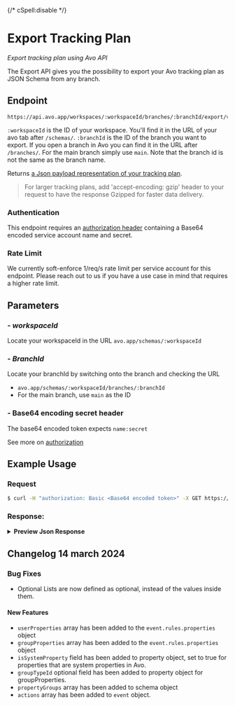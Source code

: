 {/* cSpell:disable */}

# Export Tracking Plan

_Export tracking plan using Avo API_

The Export API gives you the possibility to export your Avo tracking plan as JSON Schema from any branch.

## Endpoint

```Url
https://api.avo.app/workspaces/:workspaceId/branches/:branchId/export/v1
```

`:workspaceId` is the ID of your workspace. You'll find it in the URL of your avo tab after `/schemas/`. `:branchId` is the ID of the branch you want to export. If you open a branch in Avo you can find it in the URL after `/branches/`. For the main branch simply use `main`. Note that the branch id is not the same as the branch name.

Returns [a Json payload representation of your tracking plan](/publishing/publishing/overview#payload-format).

> For larger tracking plans, add 'accept-encoding: gzip' header to your request to have the response Gzipped for faster data delivery.

### Authentication

This endpoint requires an [authorization header](/public-api/authentication#authenticating-with-avo-api) containing a Base64 encoded service account name and secret.

### Rate Limit

We currently soft-enforce 1/req/s rate limit per service account for this endpoint. Please reach out to us if you have a use case in mind that requires a higher rate limit.

## Parameters

### - _workspaceId_

Locate your workspaceId in the URL
`avo.app/schemas/:workspaceId`

### - _BranchId_

Locate your branchId by switching onto the branch and checking the URL

- `avo.app/schemas/:workspaceId/branches/:branchId`
- For the main branch, use `main` as the ID

### - Base64 encoding secret header

The base64 encoded token expects `name:secret`

See more on [authorization](/public-api/authentication#authenticating-with-avo-api)

## Example Usage

### Request

```sh
$ curl -H "authorization: Basic <Base64 encoded token>" -X GET https://api.avo.app/workspaces/:workspaceId/branches/main/export/v1
```

### Response:

<details>
<summary><b> Preview Json Response </b></summary>
```json
{
  "name": "Exported Tracking Plan: main",
  "events": [
    {
      "id": "C3XnUJ3kRq",
      "name": "page_viewed",
      "description": "When a user views a web page within the website",
      "triggers": [],
      "tags": ["Tier 3 - UI"],
      "categories": ["ujPLZEoj9"],
      "actions": ["skipLogEvent", "page"],
      "sources": [
        {
          "id": "Z8siDew5I",
          "name": "Website",
          "implementWithCodegen": true,
          "destinations": [
            {
              "id": "YQ2yA9OUm"
            }
          ]
        }
      ],
      "rules": {
        "$schema": "http://json-schema.org/draft-06/schema#",
        "type": "object",
        "required": ["properties", "nameMapping"],
        "nameMapping": [],
        "properties": {
          "properties": {
            "type": "object",
            "properties": {
              "page_title": {
                "id": "ElSfT9WzR",
                "index": 0,
                "description": "Title of the web page",
                "nameMapping": [],
                "isSystemProperty": false,
                "type": "string"
              },
              "page_url": {
                "id": "ojoRkR5_-",
                "index": 1,
                "description": "URL of the web page",
                "nameMapping": [],
                "isSystemProperty": false,
                "type": "string"
              },
              "page_query": {
                "id": "rQ8gO_Oyf",
                "index": 2,
                "description": "HTML query string from page URL (?variable=value etc)",
                "nameMapping": [],
                "isSystemProperty": false,
                "type": "string"
              },
              "app_name": {
                "id": "T3A3iFXh7P",
                "index": 3,
                "description": "Name of the application that is generating the events",
                "nameMapping": [],
                "isSystemProperty": true,
                "type": "string"
              },
              "app_version": {
                "id": "EPZIK4ZilD",
                "index": 4,
                "description": "Version of the application that is creating the events",
                "nameMapping": [],
                "isSystemProperty": true,
                "type": "string"
              }
            },
            "additionalProperties": false,
            "required": [
              "page_title",
              "page_url",
              "page_query",
              "app_name",
              "app_version"
            ]
          }
        }
      }
    },
    {
      "id": "3ysJ7dtvo",
      "name": "link_clicked",
      "description": "When a user clicks a web link",
      "triggers": [],
      "tags": ["Tier 3 - UI"],
      "categories": ["ujPLZEoj9"],
      "actions": ["logEvent"],
      "sources": [
        {
          "id": "Z8siDew5I",
          "name": "Website",
          "implementWithCodegen": true,
          "destinations": [
            {
              "id": "YQ2yA9OUm"
            }
          ]
        }
      ],
      "rules": {
        "$schema": "http://json-schema.org/draft-06/schema#",
        "type": "object",
        "required": ["properties", "nameMapping"],
        "nameMapping": [],
        "properties": {
          "properties": {
            "type": "object",
            "properties": {
              "link_label": {
                "id": "PBwPS4fHR",
                "index": 0,
                "description": "The label on the link as seen by the user",
                "nameMapping": [],
                "isSystemProperty": false,
                "type": "string"
              },
              "link_url": {
                "id": "najwoUnNr",
                "index": 1,
                "description": "The destination URL of the link",
                "nameMapping": [],
                "isSystemProperty": false,
                "type": "string"
              },
              "app_name": {
                "id": "T3A3iFXh7P",
                "index": 2,
                "description": "Name of the application that is generating the events",
                "nameMapping": [],
                "isSystemProperty": true,
                "type": "string"
              },
              "app_version": {
                "id": "EPZIK4ZilD",
                "index": 3,
                "description": "Version of the application that is creating the events",
                "nameMapping": [],
                "isSystemProperty": true,
                "type": "string"
              }
            },
            "additionalProperties": false,
            "required": ["link_label", "link_url", "app_name", "app_version"]
          }
        }
      }
    },
    {
      "id": "IoEtIvfQBw",
      "name": "user_account_created",
      "description": "When a user creates an account",
      "triggers": [],
      "tags": ["Tier 1 - Customer/Revenue"],
      "categories": ["U2yiEhv-z"],
      "actions": ["logEvent", "identify"],
      "sources": [
        {
          "id": "g8jALgEm8",
          "name": "Backend",
          "implementWithCodegen": true,
          "destinations": [
            {
              "id": "YQ2yA9OUm"
            },
            {
              "id": "jNEdDoL-7"
            },
            {
              "id": "MrfxKOlw8"
            }
          ]
        }
      ],
      "rules": {
        "$schema": "http://json-schema.org/draft-06/schema#",
        "type": "object",
        "required": ["properties", "nameMapping"],
        "nameMapping": [],
        "properties": {
          "properties": {
            "type": "object",
            "properties": {
              "authentication_method": {
                "id": "AQlf1NLD_k",
                "index": 0,
                "description": "The mechanism by which the user authenticated their account (e.g. Google SSO, Apple SSO, email/pass)",
                "nameMapping": [],
                "isSystemProperty": false,
                "type": "string"
              },
              "app_name": {
                "id": "T3A3iFXh7P",
                "index": 1,
                "description": "Name of the application that is generating the events",
                "nameMapping": [],
                "isSystemProperty": true,
                "type": "string"
              },
              "app_version": {
                "id": "EPZIK4ZilD",
                "index": 2,
                "description": "Version of the application that is creating the events",
                "nameMapping": [],
                "isSystemProperty": true,
                "type": "string"
              }
            },
            "additionalProperties": false,
            "required": ["authentication_method", "app_name", "app_version"]
          },
          "userProperties": {
            "type": "object",
            "properties": {
              "user_first_name": {
                "id": "HSBADFYrPB",
                "index": 0,
                "description": "User's first name",
                "nameMapping": [],
                "isSystemProperty": false,
                "type": "string"
              },
              "user_surname": {
                "id": "rSGLlBzhEg",
                "index": 1,
                "description": "User's surname",
                "nameMapping": [],
                "isSystemProperty": false,
                "type": "string"
              },
              "user_email_address": {
                "id": "sEaU5fCUNz",
                "index": 2,
                "description": "User's email address",
                "nameMapping": [],
                "isSystemProperty": false,
                "type": "string"
              },
              "user_country": {
                "id": "pQqfhfFcMZ",
                "index": 3,
                "description": "The country the user is based in",
                "nameMapping": [],
                "isSystemProperty": false,
                "type": "string"
              },
              "user_language": {
                "id": "jHb6HjMpbB",
                "index": 4,
                "description": "The language the user has set within the application",
                "nameMapping": [],
                "isSystemProperty": false,
                "type": "string"
              }
            },
            "additionalProperties": false,
            "required": [
              "user_first_name",
              "user_surname",
              "user_email_address",
              "user_country",
              "user_language"
            ]
          }
        }
      }
    },
    {
      "id": "usqGPDSbeL",
      "name": "product_viewed",
      "description": "When a user views a product page",
      "triggers": [],
      "tags": ["Tier 2 - Product"],
      "categories": ["o2odrHGgK"],
      "actions": ["logEvent"],
      "sources": [
        {
          "id": "WmAiFg1DR",
          "name": "Android",
          "implementWithCodegen": true,
          "destinations": [
            {
              "id": "YQ2yA9OUm"
            }
          ]
        },
        {
          "id": "8ZF8Z5i4M",
          "name": "iOS",
          "implementWithCodegen": true,
          "destinations": [
            {
              "id": "YQ2yA9OUm"
            }
          ]
        },
        {
          "id": "Z8siDew5I",
          "name": "Website",
          "implementWithCodegen": true,
          "destinations": [
            {
              "id": "YQ2yA9OUm"
            }
          ]
        }
      ],
      "rules": {
        "$schema": "http://json-schema.org/draft-06/schema#",
        "type": "object",
        "required": ["properties", "nameMapping"],
        "nameMapping": [],
        "properties": {
          "properties": {
            "type": "object",
            "properties": {
              "product_id": {
                "id": "Bslqe3Ili",
                "index": 0,
                "description": "Identifier for the product",
                "nameMapping": [],
                "isSystemProperty": false,
                "type": "string"
              },
              "product_display_name": {
                "id": "f2SJjht-L",
                "index": 1,
                "description": "The name of the product as shown to the user",
                "nameMapping": [],
                "isSystemProperty": false,
                "type": "string"
              },
              "product_price_usd": {
                "id": "kzGzqqf6D",
                "index": 2,
                "description": "The price of the product in USD (ex tax+shipping)",
                "nameMapping": [],
                "isSystemProperty": false,
                "type": "number"
              },
              "product_category": {
                "id": "QqDB4vxlK",
                "index": 3,
                "description": "The category of the product",
                "nameMapping": [],
                "isSystemProperty": false,
                "type": "string",
                "enum": ["electronics", "clothing", "food", "outdoors"]
              },
              "product_description": {
                "id": "8ZoOLi3hF",
                "index": 4,
                "description": "Description of the product",
                "nameMapping": [],
                "isSystemProperty": false,
                "type": "string"
              },
              "app_name": {
                "id": "T3A3iFXh7P",
                "index": 5,
                "description": "Name of the application that is generating the events",
                "nameMapping": [],
                "isSystemProperty": true,
                "type": "string"
              },
              "app_version": {
                "id": "EPZIK4ZilD",
                "index": 6,
                "description": "Version of the application that is creating the events",
                "nameMapping": [],
                "isSystemProperty": true,
                "type": "string"
              }
            },
            "additionalProperties": false,
            "required": [
              "product_id",
              "product_display_name",
              "product_price_usd",
              "product_category",
              "product_description",
              "app_name",
              "app_version"
            ]
          }
        }
      }
    },
    {
      "id": "VSKv7P38Cg",
      "name": "product_added_to_basket",
      "description": "When a user adds a product to their basket",
      "triggers": [],
      "tags": ["Tier 2 - Product"],
      "categories": ["o2odrHGgK"],
      "actions": ["logEvent"],
      "sources": [
        {
          "id": "WmAiFg1DR",
          "name": "Android",
          "implementWithCodegen": false,
          "destinations": [
            {
              "id": "jNEdDoL-7"
            },
            {
              "id": "YQ2yA9OUm"
            }
          ]
        },
        {
          "id": "8ZF8Z5i4M",
          "name": "iOS",
          "implementWithCodegen": false,
          "destinations": [
            {
              "id": "jNEdDoL-7"
            },
            {
              "id": "YQ2yA9OUm"
            }
          ]
        },
        {
          "id": "Z8siDew5I",
          "name": "Website",
          "implementWithCodegen": false,
          "destinations": [
            {
              "id": "YQ2yA9OUm"
            }
          ]
        }
      ],
      "rules": {
        "$schema": "http://json-schema.org/draft-06/schema#",
        "type": "object",
        "required": ["properties", "nameMapping"],
        "nameMapping": [],
        "properties": {
          "properties": {
            "type": "object",
            "properties": {
              "product_id": {
                "id": "Bslqe3Ili",
                "index": 0,
                "description": "Identifier for the product",
                "nameMapping": [],
                "isSystemProperty": false,
                "type": "string"
              },
              "product_display_name": {
                "id": "f2SJjht-L",
                "index": 1,
                "description": "The name of the product as shown to the user",
                "nameMapping": [],
                "isSystemProperty": false,
                "type": "string"
              },
              "product_price_usd": {
                "id": "kzGzqqf6D",
                "index": 2,
                "description": "The price of the product in USD (ex tax+shipping)",
                "nameMapping": [],
                "isSystemProperty": false,
                "type": "number"
              },
              "product_category": {
                "id": "QqDB4vxlK",
                "index": 3,
                "description": "The category of the product",
                "nameMapping": [],
                "isSystemProperty": false,
                "type": "string",
                "enum": ["electronics", "clothing", "food", "outdoors"]
              },
              "product_description": {
                "id": "8ZoOLi3hF",
                "index": 4,
                "description": "Description of the product",
                "nameMapping": [],
                "isSystemProperty": false,
                "type": "string"
              },
              "app_name": {
                "id": "T3A3iFXh7P",
                "index": 5,
                "description": "Name of the application that is generating the events",
                "nameMapping": [],
                "isSystemProperty": true,
                "type": "string"
              },
              "app_version": {
                "id": "EPZIK4ZilD",
                "index": 6,
                "description": "Version of the application that is creating the events",
                "nameMapping": [],
                "isSystemProperty": true,
                "type": "string"
              }
            },
            "additionalProperties": false,
            "required": [
              "product_id",
              "product_display_name",
              "product_price_usd",
              "product_category",
              "product_description",
              "app_name",
              "app_version"
            ]
          }
        }
      }
    },
    {
      "id": "7G61o4B9G",
      "name": "checkout_started",
      "description": "When a user starts the checkout process",
      "triggers": [],
      "tags": ["Tier 1 - Customer/Revenue"],
      "categories": ["crsxPVqkt"],
      "actions": ["logEvent"],
      "sources": [
        {
          "id": "WmAiFg1DR",
          "name": "Android",
          "implementWithCodegen": false,
          "destinations": [
            {
              "id": "MrfxKOlw8"
            },
            {
              "id": "jNEdDoL-7"
            },
            {
              "id": "YQ2yA9OUm"
            }
          ]
        },
        {
          "id": "8ZF8Z5i4M",
          "name": "iOS",
          "implementWithCodegen": false,
          "destinations": [
            {
              "id": "MrfxKOlw8"
            },
            {
              "id": "jNEdDoL-7"
            },
            {
              "id": "YQ2yA9OUm"
            }
          ]
        },
        {
          "id": "Z8siDew5I",
          "name": "Website",
          "implementWithCodegen": false,
          "destinations": [
            {
              "id": "YQ2yA9OUm"
            },
            {
              "id": "jNEdDoL-7"
            }
          ]
        }
      ],
      "rules": {
        "$schema": "http://json-schema.org/draft-06/schema#",
        "type": "object",
        "required": ["properties", "nameMapping"],
        "nameMapping": [],
        "properties": {
          "properties": {
            "type": "object",
            "properties": {
              "checkout_id": {
                "id": "9_FVqqEuw",
                "index": 0,
                "description": "Identifier for the checkout process",
                "nameMapping": [],
                "isSystemProperty": false,
                "type": "string"
              },
              "checkout_basket": {
                "id": "SqIVNBclU",
                "index": 1,
                "description": "List of product property bundle objects",
                "nameMapping": [],
                "isSystemProperty": false,
                "type": "array",
                "items": {
                  "type": "object",
                  "properties": {},
                  "additionalProperties": false
                }
              },
              "checkout_payment_method": {
                "id": "TXFbynuna",
                "index": 2,
                "description": "The payment method selected during the checkout",
                "nameMapping": [],
                "isSystemProperty": false,
                "type": ["string", "null"],
                "enum": ["paypal", "card", "gpay", "apple_pay"]
              },
              "checkout_total_local": {
                "id": "0pM63DmMx",
                "index": 3,
                "description": "Total amount of the order in local currency (ex shipping + tax)",
                "nameMapping": [],
                "isSystemProperty": false,
                "type": "number"
              },
              "checkout_delivery_address": {
                "id": "IR8foGF9s",
                "index": 4,
                "description": "Delivery address for the order to be shipped to",
                "nameMapping": [],
                "isSystemProperty": false,
                "type": ["string", "null"]
              },
              "checkout_delivery_method": {
                "id": "Ew_BIhOfS",
                "index": 5,
                "description": "The delivery method selected during the checkout process",
                "nameMapping": [],
                "isSystemProperty": false,
                "type": ["string", "null"],
                "enum": ["next_day", "standard", "named_day"]
              },
              "app_name": {
                "id": "T3A3iFXh7P",
                "index": 6,
                "description": "Name of the application that is generating the events",
                "nameMapping": [],
                "isSystemProperty": true,
                "type": "string"
              },
              "app_version": {
                "id": "EPZIK4ZilD",
                "index": 7,
                "description": "Version of the application that is creating the events",
                "nameMapping": [],
                "isSystemProperty": true,
                "type": "string"
              }
            },
            "additionalProperties": false,
            "required": [
              "checkout_id",
              "checkout_basket",
              "checkout_total_local",
              "app_name",
              "app_version"
            ]
          }
        }
      }
    },
    {
      "id": "dKxlmCGgz",
      "name": "product_removed_from_basket",
      "description": "When a user removes a product from the basket",
      "triggers": [],
      "tags": ["Tier 2 - Product"],
      "categories": ["o2odrHGgK"],
      "actions": ["logEvent"],
      "sources": [
        {
          "id": "WmAiFg1DR",
          "name": "Android",
          "implementWithCodegen": true,
          "destinations": [
            {
              "id": "YQ2yA9OUm"
            }
          ]
        },
        {
          "id": "8ZF8Z5i4M",
          "name": "iOS",
          "implementWithCodegen": true,
          "destinations": [
            {
              "id": "YQ2yA9OUm"
            }
          ]
        },
        {
          "id": "Z8siDew5I",
          "name": "Website",
          "implementWithCodegen": true,
          "destinations": [
            {
              "id": "YQ2yA9OUm"
            }
          ]
        }
      ],
      "rules": {
        "$schema": "http://json-schema.org/draft-06/schema#",
        "type": "object",
        "required": ["properties", "nameMapping"],
        "nameMapping": [],
        "properties": {
          "properties": {
            "type": "object",
            "properties": {
              "product_id": {
                "id": "Bslqe3Ili",
                "index": 0,
                "description": "Identifier for the product",
                "nameMapping": [],
                "isSystemProperty": false,
                "type": "string"
              },
              "product_display_name": {
                "id": "f2SJjht-L",
                "index": 1,
                "description": "The name of the product as shown to the user",
                "nameMapping": [],
                "isSystemProperty": false,
                "type": "string"
              },
              "product_price_usd": {
                "id": "kzGzqqf6D",
                "index": 2,
                "description": "The price of the product in USD (ex tax+shipping)",
                "nameMapping": [],
                "isSystemProperty": false,
                "type": "number"
              },
              "product_category": {
                "id": "QqDB4vxlK",
                "index": 3,
                "description": "The category of the product",
                "nameMapping": [],
                "isSystemProperty": false,
                "type": "string",
                "enum": ["electronics", "clothing", "food", "outdoors"]
              },
              "product_description": {
                "id": "8ZoOLi3hF",
                "index": 4,
                "description": "Description of the product",
                "nameMapping": [],
                "isSystemProperty": false,
                "type": "string"
              },
              "app_name": {
                "id": "T3A3iFXh7P",
                "index": 5,
                "description": "Name of the application that is generating the events",
                "nameMapping": [],
                "isSystemProperty": true,
                "type": "string"
              },
              "app_version": {
                "id": "EPZIK4ZilD",
                "index": 6,
                "description": "Version of the application that is creating the events",
                "nameMapping": [],
                "isSystemProperty": true,
                "type": "string"
              }
            },
            "additionalProperties": false,
            "required": [
              "product_id",
              "product_display_name",
              "product_price_usd",
              "product_category",
              "product_description",
              "app_name",
              "app_version"
            ]
          }
        }
      }
    },
    {
      "id": "taWnl30zC",
      "name": "user_logged_in",
      "description": "When a user logs into their account",
      "triggers": [],
      "tags": ["Tier 3 - UI"],
      "categories": ["ujPLZEoj9"],
      "actions": ["logEvent", "identify"],
      "sources": [
        {
          "id": "WmAiFg1DR",
          "name": "Android",
          "implementWithCodegen": true,
          "destinations": [
            {
              "id": "YQ2yA9OUm"
            }
          ]
        },
        {
          "id": "8ZF8Z5i4M",
          "name": "iOS",
          "implementWithCodegen": true,
          "destinations": [
            {
              "id": "YQ2yA9OUm"
            }
          ]
        },
        {
          "id": "Z8siDew5I",
          "name": "Website",
          "implementWithCodegen": true,
          "destinations": [
            {
              "id": "YQ2yA9OUm"
            }
          ]
        }
      ],
      "rules": {
        "$schema": "http://json-schema.org/draft-06/schema#",
        "type": "object",
        "required": ["properties", "nameMapping"],
        "nameMapping": [],
        "properties": {
          "properties": {
            "type": "object",
            "properties": {
              "authentication_method": {
                "id": "AQlf1NLD_k",
                "index": 0,
                "description": "The mechanism by which the user authenticated their account (e.g. Google SSO, Apple SSO, email/pass)",
                "nameMapping": [],
                "isSystemProperty": false,
                "type": "string"
              },
              "app_name": {
                "id": "T3A3iFXh7P",
                "index": 1,
                "description": "Name of the application that is generating the events",
                "nameMapping": [],
                "isSystemProperty": true,
                "type": "string"
              },
              "app_version": {
                "id": "EPZIK4ZilD",
                "index": 2,
                "description": "Version of the application that is creating the events",
                "nameMapping": [],
                "isSystemProperty": true,
                "type": "string"
              }
            },
            "additionalProperties": false,
            "required": ["authentication_method", "app_name", "app_version"]
          }
        }
      }
    },
    {
      "id": "UZqMos5s2",
      "name": "checkout_delivery_confirmed",
      "description": "When a user adds/confirms their delivery details",
      "triggers": [],
      "tags": ["Tier 2 - Product"],
      "categories": ["crsxPVqkt"],
      "actions": ["logEvent"],
      "sources": [
        {
          "id": "WmAiFg1DR",
          "name": "Android",
          "implementWithCodegen": true,
          "destinations": [
            {
              "id": "YQ2yA9OUm"
            }
          ]
        },
        {
          "id": "8ZF8Z5i4M",
          "name": "iOS",
          "implementWithCodegen": true,
          "destinations": [
            {
              "id": "YQ2yA9OUm"
            }
          ]
        },
        {
          "id": "Z8siDew5I",
          "name": "Website",
          "implementWithCodegen": true,
          "destinations": [
            {
              "id": "YQ2yA9OUm"
            }
          ]
        }
      ],
      "rules": {
        "$schema": "http://json-schema.org/draft-06/schema#",
        "type": "object",
        "required": ["properties", "nameMapping"],
        "nameMapping": [],
        "properties": {
          "properties": {
            "type": "object",
            "properties": {
              "checkout_id": {
                "id": "9_FVqqEuw",
                "index": 0,
                "description": "Identifier for the checkout process",
                "nameMapping": [],
                "isSystemProperty": false,
                "type": "string"
              },
              "checkout_basket": {
                "id": "SqIVNBclU",
                "index": 1,
                "description": "List of product property bundle objects",
                "nameMapping": [],
                "isSystemProperty": false,
                "type": "array",
                "items": {
                  "type": "object",
                  "properties": {},
                  "additionalProperties": false
                }
              },
              "checkout_payment_method": {
                "id": "TXFbynuna",
                "index": 2,
                "description": "The payment method selected during the checkout",
                "nameMapping": [],
                "isSystemProperty": false,
                "type": ["string", "null"],
                "enum": ["paypal", "card", "gpay", "apple_pay"]
              },
              "checkout_total_local": {
                "id": "0pM63DmMx",
                "index": 3,
                "description": "Total amount of the order in local currency (ex shipping + tax)",
                "nameMapping": [],
                "isSystemProperty": false,
                "type": "number"
              },
              "checkout_delivery_address": {
                "id": "IR8foGF9s",
                "index": 4,
                "description": "Delivery address for the order to be shipped to",
                "nameMapping": [],
                "isSystemProperty": false,
                "type": "string"
              },
              "checkout_delivery_method": {
                "id": "Ew_BIhOfS",
                "index": 5,
                "description": "The delivery method selected during the checkout process",
                "nameMapping": [],
                "isSystemProperty": false,
                "type": "string",
                "enum": ["next_day", "standard", "named_day"]
              },
              "app_name": {
                "id": "T3A3iFXh7P",
                "index": 6,
                "description": "Name of the application that is generating the events",
                "nameMapping": [],
                "isSystemProperty": true,
                "type": "string"
              },
              "app_version": {
                "id": "EPZIK4ZilD",
                "index": 7,
                "description": "Version of the application that is creating the events",
                "nameMapping": [],
                "isSystemProperty": true,
                "type": "string"
              }
            },
            "additionalProperties": false,
            "required": [
              "checkout_id",
              "checkout_basket",
              "checkout_total_local",
              "checkout_delivery_address",
              "checkout_delivery_method",
              "app_name",
              "app_version"
            ]
          }
        }
      }
    },
    {
      "id": "DsgnVFXkV",
      "name": "checkout_payment_confirmed",
      "description": "When a user adds/confirms their payment details",
      "triggers": [],
      "tags": ["Tier 2 - Product"],
      "categories": ["crsxPVqkt"],
      "actions": ["logEvent"],
      "sources": [
        {
          "id": "WmAiFg1DR",
          "name": "Android",
          "implementWithCodegen": false,
          "destinations": [
            {
              "id": "YQ2yA9OUm"
            }
          ]
        },
        {
          "id": "8ZF8Z5i4M",
          "name": "iOS",
          "implementWithCodegen": false,
          "destinations": [
            {
              "id": "YQ2yA9OUm"
            }
          ]
        },
        {
          "id": "Z8siDew5I",
          "name": "Website",
          "implementWithCodegen": false,
          "destinations": [
            {
              "id": "YQ2yA9OUm"
            }
          ]
        }
      ],
      "rules": {
        "$schema": "http://json-schema.org/draft-06/schema#",
        "type": "object",
        "required": ["properties", "nameMapping"],
        "nameMapping": [],
        "properties": {
          "properties": {
            "type": "object",
            "properties": {
              "checkout_id": {
                "id": "9_FVqqEuw",
                "index": 0,
                "description": "Identifier for the checkout process",
                "nameMapping": [],
                "isSystemProperty": false,
                "type": "string"
              },
              "checkout_basket": {
                "id": "SqIVNBclU",
                "index": 1,
                "description": "List of product property bundle objects",
                "nameMapping": [],
                "isSystemProperty": false,
                "type": "array",
                "items": {
                  "type": "object",
                  "properties": {},
                  "additionalProperties": false
                }
              },
              "checkout_payment_method": {
                "id": "TXFbynuna",
                "index": 2,
                "description": "The payment method selected during the checkout",
                "nameMapping": [],
                "isSystemProperty": false,
                "type": "string",
                "enum": ["paypal", "card", "gpay", "apple_pay"]
              },
              "checkout_total_local": {
                "id": "0pM63DmMx",
                "index": 3,
                "description": "Total amount of the order in local currency (ex shipping + tax)",
                "nameMapping": [],
                "isSystemProperty": false,
                "type": "number"
              },
              "checkout_delivery_address": {
                "id": "IR8foGF9s",
                "index": 4,
                "description": "Delivery address for the order to be shipped to",
                "nameMapping": [],
                "isSystemProperty": false,
                "type": "string"
              },
              "checkout_delivery_method": {
                "id": "Ew_BIhOfS",
                "index": 5,
                "description": "The delivery method selected during the checkout process",
                "nameMapping": [],
                "isSystemProperty": false,
                "type": "string",
                "enum": ["next_day", "standard", "named_day"]
              },
              "app_name": {
                "id": "T3A3iFXh7P",
                "index": 6,
                "description": "Name of the application that is generating the events",
                "nameMapping": [],
                "isSystemProperty": true,
                "type": "string"
              },
              "app_version": {
                "id": "EPZIK4ZilD",
                "index": 7,
                "description": "Version of the application that is creating the events",
                "nameMapping": [],
                "isSystemProperty": true,
                "type": "string"
              }
            },
            "additionalProperties": false,
            "required": [
              "checkout_id",
              "checkout_basket",
              "checkout_payment_method",
              "checkout_total_local",
              "checkout_delivery_address",
              "checkout_delivery_method",
              "app_name",
              "app_version"
            ]
          }
        }
      }
    },
    {
      "id": "BtBhbKNW1",
      "name": "checkout_completed",
      "description": "When a checkout has completed successfully",
      "triggers": [],
      "tags": ["Tier 1 - Customer/Revenue"],
      "categories": ["crsxPVqkt"],
      "actions": ["logEvent"],
      "sources": [
        {
          "id": "g8jALgEm8",
          "name": "Backend",
          "implementWithCodegen": true,
          "destinations": [
            {
              "id": "YQ2yA9OUm"
            },
            {
              "id": "jNEdDoL-7"
            },
            {
              "id": "MrfxKOlw8"
            }
          ]
        }
      ],
      "rules": {
        "$schema": "http://json-schema.org/draft-06/schema#",
        "type": "object",
        "required": ["properties", "nameMapping"],
        "nameMapping": [],
        "properties": {
          "properties": {
            "type": "object",
            "properties": {
              "checkout_id": {
                "id": "9_FVqqEuw",
                "index": 0,
                "description": "Identifier for the checkout process",
                "nameMapping": [],
                "isSystemProperty": false,
                "type": "string"
              },
              "checkout_basket": {
                "id": "SqIVNBclU",
                "index": 1,
                "description": "List of product property bundle objects",
                "nameMapping": [],
                "isSystemProperty": false,
                "type": "array",
                "items": {
                  "type": "object",
                  "properties": {},
                  "additionalProperties": false
                }
              },
              "checkout_payment_method": {
                "id": "TXFbynuna",
                "index": 2,
                "description": "The payment method selected during the checkout",
                "nameMapping": [],
                "isSystemProperty": false,
                "type": "string",
                "enum": ["paypal", "card", "gpay", "apple_pay"]
              },
              "checkout_total_local": {
                "id": "0pM63DmMx",
                "index": 3,
                "description": "Total amount of the order in local currency (ex shipping + tax)",
                "nameMapping": [],
                "isSystemProperty": false,
                "type": "number"
              },
              "checkout_delivery_address": {
                "id": "IR8foGF9s",
                "index": 4,
                "description": "Delivery address for the order to be shipped to",
                "nameMapping": [],
                "isSystemProperty": false,
                "type": "string"
              },
              "checkout_delivery_method": {
                "id": "Ew_BIhOfS",
                "index": 5,
                "description": "The delivery method selected during the checkout process",
                "nameMapping": [],
                "isSystemProperty": false,
                "type": "string",
                "enum": ["next_day", "standard", "named_day"]
              },
              "app_name": {
                "id": "T3A3iFXh7P",
                "index": 6,
                "description": "Name of the application that is generating the events",
                "nameMapping": [],
                "isSystemProperty": true,
                "type": "string"
              },
              "app_version": {
                "id": "EPZIK4ZilD",
                "index": 7,
                "description": "Version of the application that is creating the events",
                "nameMapping": [],
                "isSystemProperty": true,
                "type": "string"
              }
            },
            "additionalProperties": false,
            "required": [
              "checkout_id",
              "checkout_basket",
              "checkout_payment_method",
              "checkout_total_local",
              "checkout_delivery_address",
              "checkout_delivery_method",
              "app_name",
              "app_version"
            ]
          }
        }
      }
    },
    {
      "id": "lNHB3Im57",
      "name": "checkout_failed",
      "description": "When a checkout is unable to complete",
      "triggers": [],
      "tags": ["Tier 2 - Product"],
      "categories": ["crsxPVqkt"],
      "actions": ["logEvent"],
      "sources": [
        {
          "id": "g8jALgEm8",
          "name": "Backend",
          "implementWithCodegen": true,
          "destinations": [
            {
              "id": "YQ2yA9OUm"
            },
            {
              "id": "jNEdDoL-7"
            }
          ]
        }
      ],
      "rules": {
        "$schema": "http://json-schema.org/draft-06/schema#",
        "type": "object",
        "required": ["properties", "nameMapping"],
        "nameMapping": [],
        "properties": {
          "properties": {
            "type": "object",
            "properties": {
              "checkout_id": {
                "id": "9_FVqqEuw",
                "index": 0,
                "description": "Identifier for the checkout process",
                "nameMapping": [],
                "isSystemProperty": false,
                "type": "string"
              },
              "checkout_basket": {
                "id": "SqIVNBclU",
                "index": 1,
                "description": "List of product property bundle objects",
                "nameMapping": [],
                "isSystemProperty": false,
                "type": "array",
                "items": {
                  "type": "object",
                  "properties": {},
                  "additionalProperties": false
                }
              },
              "checkout_payment_method": {
                "id": "TXFbynuna",
                "index": 2,
                "description": "The payment method selected during the checkout",
                "nameMapping": [],
                "isSystemProperty": false,
                "type": ["string", "null"],
                "enum": ["paypal", "card", "gpay", "apple_pay"]
              },
              "checkout_total_local": {
                "id": "0pM63DmMx",
                "index": 3,
                "description": "Total amount of the order in local currency (ex shipping + tax)",
                "nameMapping": [],
                "isSystemProperty": false,
                "type": ["number", "null"]
              },
              "checkout_delivery_address": {
                "id": "IR8foGF9s",
                "index": 4,
                "description": "Delivery address for the order to be shipped to",
                "nameMapping": [],
                "isSystemProperty": false,
                "type": ["string", "null"]
              },
              "checkout_delivery_method": {
                "id": "Ew_BIhOfS",
                "index": 5,
                "description": "The delivery method selected during the checkout process",
                "nameMapping": [],
                "isSystemProperty": false,
                "type": ["string", "null"],
                "enum": ["next_day", "standard", "named_day"]
              },
              "app_name": {
                "id": "T3A3iFXh7P",
                "index": 6,
                "description": "Name of the application that is generating the events",
                "nameMapping": [],
                "isSystemProperty": true,
                "type": "string"
              },
              "app_version": {
                "id": "EPZIK4ZilD",
                "index": 7,
                "description": "Version of the application that is creating the events",
                "nameMapping": [],
                "isSystemProperty": true,
                "type": "string"
              }
            },
            "additionalProperties": false,
            "required": [
              "checkout_id",
              "checkout_basket",
              "app_name",
              "app_version"
            ]
          }
        }
      }
    },
    {
      "id": "Ds6WH3R15",
      "name": "user_logged_out",
      "description": "When a user logs out of their account",
      "triggers": [],
      "tags": ["Tier 3 - UI"],
      "categories": ["ujPLZEoj9"],
      "actions": ["logEvent", "unidentify"],
      "sources": [
        {
          "id": "WmAiFg1DR",
          "name": "Android",
          "implementWithCodegen": true,
          "destinations": [
            {
              "id": "YQ2yA9OUm"
            }
          ]
        },
        {
          "id": "8ZF8Z5i4M",
          "name": "iOS",
          "implementWithCodegen": true,
          "destinations": [
            {
              "id": "YQ2yA9OUm"
            }
          ]
        },
        {
          "id": "Z8siDew5I",
          "name": "Website",
          "implementWithCodegen": true,
          "destinations": [
            {
              "id": "YQ2yA9OUm"
            }
          ]
        }
      ],
      "rules": {
        "$schema": "http://json-schema.org/draft-06/schema#",
        "type": "object",
        "required": ["properties", "nameMapping"],
        "nameMapping": [],
        "properties": {
          "properties": {
            "type": "object",
            "properties": {
              "app_name": {
                "id": "T3A3iFXh7P",
                "index": 0,
                "description": "Name of the application that is generating the events",
                "nameMapping": [],
                "isSystemProperty": true,
                "type": "string"
              },
              "app_version": {
                "id": "EPZIK4ZilD",
                "index": 1,
                "description": "Version of the application that is creating the events",
                "nameMapping": [],
                "isSystemProperty": true,
                "type": "string"
              }
            },
            "additionalProperties": false,
            "required": ["app_name", "app_version"]
          }
        }
      }
    },
    {
      "id": "eznH-ro_n",
      "name": "checkout_abandoned",
      "description": "When a user starts the checkout process but fails to complete within the session",
      "triggers": [],
      "tags": ["Tier 2 - Product"],
      "categories": ["crsxPVqkt"],
      "actions": ["logEvent"],
      "sources": [
        {
          "id": "g8jALgEm8",
          "name": "Backend",
          "implementWithCodegen": true,
          "destinations": [
            {
              "id": "YQ2yA9OUm"
            },
            {
              "id": "jNEdDoL-7"
            }
          ]
        }
      ],
      "rules": {
        "$schema": "http://json-schema.org/draft-06/schema#",
        "type": "object",
        "required": ["properties", "nameMapping"],
        "nameMapping": [],
        "properties": {
          "properties": {
            "type": "object",
            "properties": {
              "checkout_id": {
                "id": "9_FVqqEuw",
                "index": 0,
                "description": "Identifier for the checkout process",
                "nameMapping": [],
                "isSystemProperty": false,
                "type": "string"
              },
              "checkout_basket": {
                "id": "SqIVNBclU",
                "index": 1,
                "description": "List of product property bundle objects",
                "nameMapping": [],
                "isSystemProperty": false,
                "type": "array",
                "items": {
                  "type": "object",
                  "properties": {},
                  "additionalProperties": false
                }
              },
              "checkout_payment_method": {
                "id": "TXFbynuna",
                "index": 2,
                "description": "The payment method selected during the checkout",
                "nameMapping": [],
                "isSystemProperty": false,
                "type": ["string", "null"],
                "enum": ["paypal", "card", "gpay", "apple_pay"]
              },
              "checkout_total_local": {
                "id": "0pM63DmMx",
                "index": 3,
                "description": "Total amount of the order in local currency (ex shipping + tax)",
                "nameMapping": [],
                "isSystemProperty": false,
                "type": ["number", "null"]
              },
              "checkout_delivery_address": {
                "id": "IR8foGF9s",
                "index": 4,
                "description": "Delivery address for the order to be shipped to",
                "nameMapping": [],
                "isSystemProperty": false,
                "type": ["string", "null"]
              },
              "checkout_delivery_method": {
                "id": "Ew_BIhOfS",
                "index": 5,
                "description": "The delivery method selected during the checkout process",
                "nameMapping": [],
                "isSystemProperty": false,
                "type": ["string", "null"],
                "enum": ["next_day", "standard", "named_day"]
              },
              "app_name": {
                "id": "T3A3iFXh7P",
                "index": 6,
                "description": "Name of the application that is generating the events",
                "nameMapping": [],
                "isSystemProperty": true,
                "type": "string"
              },
              "app_version": {
                "id": "EPZIK4ZilD",
                "index": 7,
                "description": "Version of the application that is creating the events",
                "nameMapping": [],
                "isSystemProperty": true,
                "type": "string"
              }
            },
            "additionalProperties": false,
            "required": [
              "checkout_id",
              "checkout_basket",
              "app_name",
              "app_version"
            ]
          }
        }
      }
    },
    {
      "id": "7npoe1yq6",
      "name": "user_account_verified",
      "description": "When a user confirms their email address and successfully verifies their account",
      "triggers": [],
      "tags": ["Tier 2 - Product"],
      "categories": ["U2yiEhv-z"],
      "actions": ["logEvent"],
      "sources": [
        {
          "id": "g8jALgEm8",
          "name": "Backend",
          "implementWithCodegen": true,
          "destinations": [
            {
              "id": "YQ2yA9OUm"
            },
            {
              "id": "jNEdDoL-7"
            },
            {
              "id": "MrfxKOlw8"
            }
          ]
        }
      ],
      "rules": {
        "$schema": "http://json-schema.org/draft-06/schema#",
        "type": "object",
        "required": ["properties", "nameMapping"],
        "nameMapping": [],
        "properties": {
          "properties": {
            "type": "object",
            "properties": {
              "app_name": {
                "id": "T3A3iFXh7P",
                "index": 0,
                "description": "Name of the application that is generating the events",
                "nameMapping": [],
                "isSystemProperty": true,
                "type": "string"
              },
              "app_version": {
                "id": "EPZIK4ZilD",
                "index": 1,
                "description": "Version of the application that is creating the events",
                "nameMapping": [],
                "isSystemProperty": true,
                "type": "string"
              }
            },
            "additionalProperties": false,
            "required": ["app_name", "app_version"]
          }
        }
      }
    },
    {
      "id": "jsvqaGWpl",
      "name": "screen_viewed",
      "description": "When a user views a screen within the mobile apps",
      "triggers": [],
      "tags": ["Tier 3 - UI"],
      "categories": ["ujPLZEoj9"],
      "actions": ["skipLogEvent", "page"],
      "sources": [
        {
          "id": "WmAiFg1DR",
          "name": "Android",
          "implementWithCodegen": true,
          "destinations": [
            {
              "id": "YQ2yA9OUm"
            }
          ]
        },
        {
          "id": "8ZF8Z5i4M",
          "name": "iOS",
          "implementWithCodegen": true,
          "destinations": [
            {
              "id": "YQ2yA9OUm"
            }
          ]
        }
      ],
      "rules": {
        "$schema": "http://json-schema.org/draft-06/schema#",
        "type": "object",
        "required": ["properties", "nameMapping"],
        "nameMapping": [],
        "properties": {
          "properties": {
            "type": "object",
            "properties": {
              "screen_name": {
                "id": "ewJGkBUN4B",
                "index": 0,
                "description": "Name of the screen",
                "nameMapping": [],
                "isSystemProperty": false,
                "type": "string"
              },
              "app_name": {
                "id": "T3A3iFXh7P",
                "index": 1,
                "description": "Name of the application that is generating the events",
                "nameMapping": [],
                "isSystemProperty": true,
                "type": "string"
              },
              "app_version": {
                "id": "EPZIK4ZilD",
                "index": 2,
                "description": "Version of the application that is creating the events",
                "nameMapping": [],
                "isSystemProperty": true,
                "type": "string"
              }
            },
            "additionalProperties": false,
            "required": ["screen_name", "app_name", "app_version"]
          }
        }
      }
    },
    {
      "id": "l_-GUpBCa",
      "name": "app_opened",
      "description": "When the user opens the app",
      "triggers": [],
      "tags": ["Tier 3 - UI"],
      "categories": ["ujPLZEoj9"],
      "actions": ["logEvent"],
      "sources": [
        {
          "id": "WmAiFg1DR",
          "name": "Android",
          "implementWithCodegen": true,
          "destinations": [
            {
              "id": "YQ2yA9OUm"
            }
          ]
        },
        {
          "id": "8ZF8Z5i4M",
          "name": "iOS",
          "implementWithCodegen": true,
          "destinations": [
            {
              "id": "YQ2yA9OUm"
            }
          ]
        }
      ],
      "rules": {
        "$schema": "http://json-schema.org/draft-06/schema#",
        "type": "object",
        "required": ["properties", "nameMapping"],
        "nameMapping": [],
        "properties": {
          "properties": {
            "type": "object",
            "properties": {
              "utm_term": {
                "id": "P0RqnLoYI",
                "index": 0,
                "description": "The value for the UTM term parameter if a deep link was used",
                "nameMapping": [],
                "isSystemProperty": false,
                "type": "string"
              },
              "utm_source": {
                "id": "nt_xkeJ_X",
                "index": 1,
                "description": "The value for the UTM source parameter if a deep link was used",
                "nameMapping": [],
                "isSystemProperty": false,
                "type": "string"
              },
              "utm_medium": {
                "id": "PYlRhqIbU",
                "index": 2,
                "description": "The value for the UTM medium parameter if a deep link was used",
                "nameMapping": [],
                "isSystemProperty": false,
                "type": "string"
              },
              "utm_content": {
                "id": "BnYpd6LGX",
                "index": 3,
                "description": "The value for the UTM content parameter if a deep link was used",
                "nameMapping": [],
                "isSystemProperty": false,
                "type": "string"
              },
              "utm_campaign": {
                "id": "_7cSXSWo1",
                "index": 4,
                "description": "The value for the UTM campaign parameter if a deep link was used",
                "nameMapping": [],
                "isSystemProperty": false,
                "type": "string"
              },
              "app_name": {
                "id": "T3A3iFXh7P",
                "index": 5,
                "description": "Name of the application that is generating the events",
                "nameMapping": [],
                "isSystemProperty": true,
                "type": "string"
              },
              "app_version": {
                "id": "EPZIK4ZilD",
                "index": 6,
                "description": "Version of the application that is creating the events",
                "nameMapping": [],
                "isSystemProperty": true,
                "type": "string"
              }
            },
            "additionalProperties": false,
            "required": [
              "utm_term",
              "utm_source",
              "utm_medium",
              "utm_content",
              "utm_campaign",
              "app_name",
              "app_version"
            ]
          }
        }
      }
    },
    {
      "id": "_CAGHkyxZ",
      "name": "user_app_tracking_presented",
      "description": "When a user is presented with the iOS App Tracking Transparency message",
      "triggers": [],
      "tags": ["Tier 2 - Product"],
      "categories": ["U2yiEhv-z"],
      "actions": ["logEvent"],
      "sources": [
        {
          "id": "8ZF8Z5i4M",
          "name": "iOS",
          "implementWithCodegen": false,
          "destinations": [
            {
              "id": "MrfxKOlw8"
            },
            {
              "id": "jNEdDoL-7"
            },
            {
              "id": "YQ2yA9OUm"
            }
          ]
        }
      ],
      "rules": {
        "$schema": "http://json-schema.org/draft-06/schema#",
        "type": "object",
        "required": ["properties", "nameMapping"],
        "nameMapping": [],
        "properties": {
          "properties": {
            "type": "object",
            "properties": {
              "ios_tracking_enabled": {
                "id": "MLjH5QhC8u",
                "index": 0,
                "description": "Whether the user has enabled app tracking for the app within iOS",
                "nameMapping": [],
                "isSystemProperty": false,
                "type": "string"
              },
              "app_name": {
                "id": "T3A3iFXh7P",
                "index": 1,
                "description": "Name of the application that is generating the events",
                "nameMapping": [],
                "isSystemProperty": true,
                "type": "string"
              },
              "app_version": {
                "id": "EPZIK4ZilD",
                "index": 2,
                "description": "Version of the application that is creating the events",
                "nameMapping": [],
                "isSystemProperty": true,
                "type": "string"
              }
            },
            "additionalProperties": false,
            "required": ["ios_tracking_enabled", "app_name", "app_version"]
          },
          "userProperties": {
            "type": "object",
            "properties": {
              "user_ios_tracking_enabled": {
                "id": "kc8fxETds",
                "index": 0,
                "description": "Whether the user has enabled app tracking for the app within iOS",
                "nameMapping": [],
                "isSystemProperty": false,
                "type": "boolean"
              }
            },
            "additionalProperties": false,
            "required": ["user_ios_tracking_enabled"]
          }
        }
      }
    }
  ],
  "metrics": {},
  "sources": {
    "Z8siDew5I": {
      "id": "Z8siDew5I",
      "name": "Website",
      "programmingLanguage": "JavaScript_V2",
      "developmentPlatform": "Web",
      "destinations": ["YQ2yA9OUm", "jNEdDoL-7"]
    },
    "g8jALgEm8": {
      "id": "g8jALgEm8",
      "name": "Backend",
      "programmingLanguage": "Python3",
      "developmentPlatform": "Python",
      "destinations": ["YQ2yA9OUm", "jNEdDoL-7", "MrfxKOlw8"]
    },
    "8ZF8Z5i4M": {
      "id": "8ZF8Z5i4M",
      "name": "iOS",
      "programmingLanguage": "Swift",
      "developmentPlatform": "IOS",
      "destinations": ["MrfxKOlw8", "jNEdDoL-7", "YQ2yA9OUm"]
    },
    "WmAiFg1DR": {
      "id": "WmAiFg1DR",
      "name": "Android",
      "programmingLanguage": "Java",
      "developmentPlatform": "Android",
      "destinations": ["MrfxKOlw8", "jNEdDoL-7", "YQ2yA9OUm"]
    }
  },
  "destinations": {
    "YQ2yA9OUm": {
      "id": "YQ2yA9OUm",
      "name": "RudderStack",
      "type": "Rudderstack"
    },
    "jNEdDoL-7": {
      "id": "jNEdDoL-7",
      "name": "Braze",
      "type": "Braze"
    },
    "MrfxKOlw8": {
      "id": "MrfxKOlw8",
      "name": "AppsFlyer",
      "type": "AppsFlyer"
    }
  },
  "categories": {
    "wDR6HdP7z": {
      "id": "wDR6HdP7z",
      "name": "Search",
      "description": "{\"ops\":[]}",
      "metrics": [],
      "events": ["COlxu-Qod"]
    },
    "KUZGzImDf": {
      "id": "KUZGzImDf",
      "name": "Order",
      "description": "{\"ops\":[{\"insert\":\"Events relating to orders\\n\"}]}",
      "metrics": [],
      "events": ["5eYj0JckP", "QiP29Bls-", "_dW34bUce", "axH6Fn4Ki"]
    },
    "crsxPVqkt": {
      "id": "crsxPVqkt",
      "name": "Checkout",
      "description": "{\"ops\":[{\"insert\":\"Events relating to checkouts\\n\"}]}",
      "metrics": [],
      "events": [
        "7G61o4B9G",
        "UZqMos5s2",
        "DsgnVFXkV",
        "BtBhbKNW1",
        "lNHB3Im57",
        "eznH-ro_n"
      ]
    },
    "U2yiEhv-z": {
      "id": "U2yiEhv-z",
      "name": "Onboarding",
      "description": "{\"ops\":[{\"insert\":\"Events related to user onboarding\\n\"}]}",
      "metrics": [],
      "events": ["IoEtIvfQBw", "7npoe1yq6", "_CAGHkyxZ"]
    },
    "o2odrHGgK": {
      "id": "o2odrHGgK",
      "name": "Products",
      "description": "{\"ops\":[]}",
      "metrics": [],
      "events": ["VSKv7P38Cg", "usqGPDSbeL", "dKxlmCGgz"]
    },
    "ujPLZEoj9": {
      "id": "ujPLZEoj9",
      "name": "User Interaction",
      "description": "{\"ops\":[]}",
      "metrics": [],
      "events": [
        "C3XnUJ3kRq",
        "3ysJ7dtvo",
        "taWnl30zC",
        "Ds6WH3R15",
        "jsvqaGWpl",
        "l_-GUpBCa",
        "KxcSTbeTj",
        "FLcYab-wM"
      ]
    }
  },
  "propertyGroups": {}
}
```
</details>

## Changelog 14 march 2024

### Bug Fixes

- Optional Lists are now defined as optional, instead of the values inside them.

#### New Features

- `userProperties` array has been added to the `event.rules.properties` object
- `groupProperties` array has been added to the `event.rules.properties` object
- `isSystemProperty` field has been added to property object, set to true for properties that are system properties in Avo.
- `groupTypeId` optional field has been added to property object for groupProperties.
- `propertyGroups` array has been added to schema object
- `actions` array has been added to `event` object.
